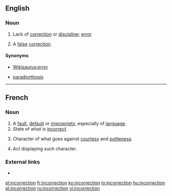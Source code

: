 ==English==

===Noun===
{{en-noun}}

# Lack of [[correction]] or [[discipline]]; [[error]]
# {{context|neologism|lang=en}} A [[false]] [[correction]].

====Synonyms====
* {{sense|lack of correction}} [[Wikisaurus:error]]
* {{sense|false correction}} [[paradiorthosis]]

----

==French==

===Noun===
{{fr-noun|f}}

# A [[fault]], [[default]] or [[impropriety]], especially of [[language]].
# State of what is [[incorrect]].
# {{context|dated|lang=fr}} Character of what goes against [[courtesy]] and [[politeness]].
# {{context|dated|lang=fr}} Act displaying such character.

===External links===
* {{R:TLFi}}

[[el:incorrection]]
[[fr:incorrection]]
[[ko:incorrection]]
[[io:incorrection]]
[[hu:incorrection]]
[[pl:incorrection]]
[[ru:incorrection]]
[[vi:incorrection]]